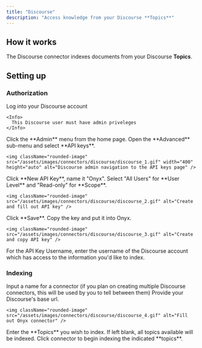 ```yaml
---
title: "Discourse"
description: "Access knowledge from your Discourse **Topics**"
---
```


## How it works

The Discourse connector indexes documents from your Discourse **Topics**.

## Setting up

### Authorization

<Steps>
  <Step title="Log in to Discourse">
    Log into your Discourse account

    <Info>
      This Discourse user must have admin priveleges
    </Info>
  </Step>

  <Step title="Open API keys">
    Click the **Admin** menu from the home page. Open the **Advanced** sub-menu and select **API keys**.

    <img className="rounded-image" src="/assets/images/connectors/discourse/discourse_1.gif" width="400" height="auto" alt="Discourse admin navigation to the API keys page" />
  </Step>

  <Step title="Create API key">
    Click **New API Key**, name it "Onyx". Select "All Users" for **User Level** and "Read-only" for **Scope**.

    <img className="rounded-image" src="/assets/images/connectors/discourse/discourse_2.gif" alt="Create and fill out API key" />
  </Step>

  <Step title="Save and copy key">
    Click **Save**. Copy the key and put it into Onyx.

    <img className="rounded-image" src="/assets/images/connectors/discourse/discourse_3.gif" alt="Create and copy API key" />
  </Step>

  <Step title="Set API key username">
    For the API Key Username,
    enter the username of the Discourse account which has access to the information you'd like to index.
  </Step>
</Steps>

### Indexing

<Steps>
  <Step title="Name the connector">
    Input a name for a connector (if you plan on creating multiple Discourse connectors,
    this will be used by you to tell between them)
  </Step>

  <Step title="Provide base URL">
    Provide your Discourse's base url.

    <img className="rounded-image" src="/assets/images/connectors/discourse/discourse_4.gif" alt="Fill out Onyx connector" />
  </Step>

  <Step title="Enter Topics to index">
    Enter the **Topics** you wish to index. If left blank, all topics available will be indexed.
  </Step>

  <Step title="Start indexing">
    Click connector to begin indexing the indicated **topics**.
  </Step>
</Steps>
